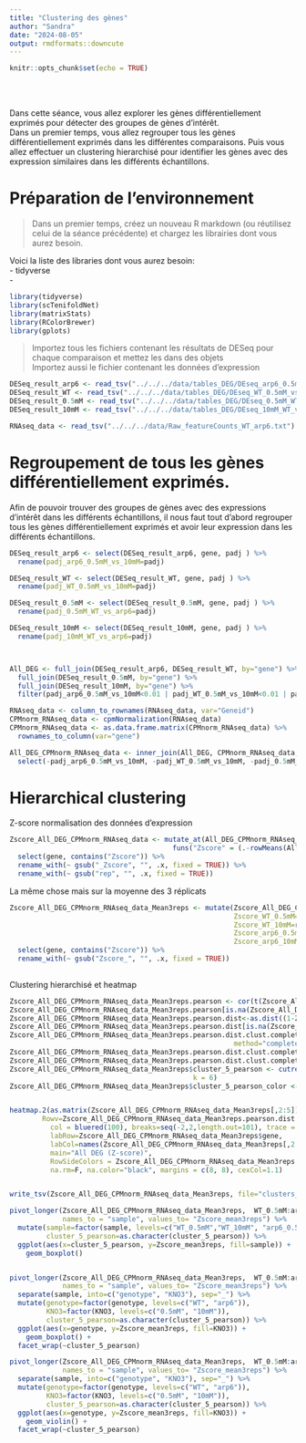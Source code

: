 ```yaml
---
title: "Clustering des gènes"
author: "Sandra"
date: "2024-08-05"
output: rmdformats::downcute
---
```


```r
knitr::opts_chunk$set(echo = TRUE)
```

<br>
<br>

Dans cette séance, vous allez explorer les gènes différentiellement exprimés pour détecter des groupes de gènes d'intérêt.   
Dans un premier temps, vous allez regrouper tous les gènes différentiellement exprimés dans les différentes comparaisons. Puis vous allez effectuer un clustering hierarchisé pour identifier les gènes avec des expression similaires dans les différents échantillons.


# Préparation de l'environnement

> Dans un premier temps, créez un nouveau R markdown (ou réutilisez celui de la séance précédente) et chargez les librairies dont vous aurez besoin.  

Voici la liste des libraries dont vous aurez besoin:  
- tidyverse  
-   



```r
library(tidyverse)
library(scTenifoldNet)
library(matrixStats)
library(RColorBrewer)
library(gplots)
```

> Importez tous les fichiers contenant les résultats de DESeq pour chaque comparaison et mettez les dans des objets   
> Importez aussi le fichier contenant les données d'expression 

```r


DESeq_result_arp6 <- read_tsv("../../../data/tables_DEG/DEseq_arp6_0.5mM_vs_10mM.txt")
DESeq_result_WT <- read_tsv("../../../data/tables_DEG/DEseq_WT_0.5mM_vs_10mM.txt")
DESeq_result_0.5mM <- read_tsv("../../../data/tables_DEG/DEseq_0.5mM_WT_vs_arp6.txt")
DESeq_result_10mM <- read_tsv("../../../data/tables_DEG/DEseq_10mM_WT_vs_arp6.txt")

RNAseq_data <- read_tsv("../../../data/Raw_featureCounts_WT_arp6.txt")


```


# Regroupement de tous les gènes différentiellement exprimés.

Afin de pouvoir trouver des groupes de gènes avec des expressions d'intérêt dans les différents échantillons, il nous faut tout d'abord regrouper tous les gènes différentiellement exprimés et avoir leur expression dans les différents échantillons.



```r
DESeq_result_arp6 <- select(DESeq_result_arp6, gene, padj ) %>% 
  rename(padj_arp6_0.5mM_vs_10mM=padj)

DESeq_result_WT <- select(DESeq_result_WT, gene, padj ) %>% 
  rename(padj_WT_0.5mM_vs_10mM=padj)

DESeq_result_0.5mM <- select(DESeq_result_0.5mM, gene, padj ) %>% 
  rename(padj_0.5mM_WT_vs_arp6=padj)

DESeq_result_10mM <- select(DESeq_result_10mM, gene, padj ) %>% 
  rename(padj_10mM_WT_vs_arp6=padj)



All_DEG <- full_join(DESeq_result_arp6, DESeq_result_WT, by="gene") %>% 
  full_join(DESeq_result_0.5mM, by="gene") %>% 
  full_join(DESeq_result_10mM, by="gene") %>% 
  filter(padj_arp6_0.5mM_vs_10mM<0.01 | padj_WT_0.5mM_vs_10mM<0.01 | padj_0.5mM_WT_vs_arp6<0.01 |padj_10mM_WT_vs_arp6<0.01)

```


```r
RNAseq_data <- column_to_rownames(RNAseq_data, var="Geneid")
CPMnorm_RNAseq_data <- cpmNormalization(RNAseq_data)
CPMnorm_RNAseq_data <- as.data.frame.matrix(CPMnorm_RNAseq_data) %>% 
  rownames_to_column(var="gene")
```

```r
All_DEG_CPMnorm_RNAseq_data <- inner_join(All_DEG, CPMnorm_RNAseq_data, by="gene") %>% 
  select(-padj_arp6_0.5mM_vs_10mM, -padj_WT_0.5mM_vs_10mM, -padj_0.5mM_WT_vs_arp6, -padj_10mM_WT_vs_arp6)
```


# Hierarchical clustering

Z-score normalisation des données d'expression

```r

Zscore_All_DEG_CPMnorm_RNAseq_data <- mutate_at(All_DEG_CPMnorm_RNAseq_data, vars(-gene), 
                                        funs("Zscore" = (.-rowMeans(All_DEG_CPMnorm_RNAseq_data[,2:13], na.rm=TRUE))/matrixStats::rowSds(as.matrix(All_DEG_CPMnorm_RNAseq_data[,2:13])))) %>% 
  select(gene, contains("Zscore")) %>% 
  rename_with(~ gsub("_Zscore", "", .x, fixed = TRUE)) %>% 
  rename_with(~ gsub("rep", "", .x, fixed = TRUE))
```

La même chose mais sur la moyenne des 3 réplicats

```r



Zscore_All_DEG_CPMnorm_RNAseq_data_Mean3reps <- mutate(Zscore_All_DEG_CPMnorm_RNAseq_data,
                                                       Zscore_WT_0.5mM=rowMeans(Zscore_All_DEG_CPMnorm_RNAseq_data[,11:13]),
                                                       Zscore_WT_10mM=rowMeans(Zscore_All_DEG_CPMnorm_RNAseq_data[,5:7]),
                                                       Zscore_arp6_0.5mM=rowMeans(Zscore_All_DEG_CPMnorm_RNAseq_data[,2:4]),
                                                       Zscore_arp6_10mM=rowMeans(Zscore_All_DEG_CPMnorm_RNAseq_data[,8:10])) %>% 
  select(gene, contains("Zscore")) %>% 
  rename_with(~ gsub("Zscore_", "", .x, fixed = TRUE))
  


```


Clustering hierarchisé et heatmap

```r

Zscore_All_DEG_CPMnorm_RNAseq_data_Mean3reps.pearson <- cor(t(Zscore_All_DEG_CPMnorm_RNAseq_data_Mean3reps[,2:5]), method = "pearson")
Zscore_All_DEG_CPMnorm_RNAseq_data_Mean3reps.pearson[is.na(Zscore_All_DEG_CPMnorm_RNAseq_data_Mean3reps.pearson)]<-0
Zscore_All_DEG_CPMnorm_RNAseq_data_Mean3reps.pearson.dist<-as.dist((1-Zscore_All_DEG_CPMnorm_RNAseq_data_Mean3reps.pearson))
Zscore_All_DEG_CPMnorm_RNAseq_data_Mean3reps.pearson.dist[is.na(Zscore_All_DEG_CPMnorm_RNAseq_data_Mean3reps.pearson.dist)]<-0
Zscore_All_DEG_CPMnorm_RNAseq_data_Mean3reps.pearson.dist.clust.complete <- hclust(Zscore_All_DEG_CPMnorm_RNAseq_data_Mean3reps.pearson.dist, 
                                                       method="complete")
Zscore_All_DEG_CPMnorm_RNAseq_data_Mean3reps.pearson.dist.clust.complete.den <- as.dendrogram(Zscore_All_DEG_CPMnorm_RNAseq_data_Mean3reps.pearson.dist.clust.complete)
Zscore_All_DEG_CPMnorm_RNAseq_data_Mean3reps.pearson.dist.clust.complete.col=brewer.pal(12, 'Set3')[cutree(Zscore_All_DEG_CPMnorm_RNAseq_data_Mean3reps.pearson.dist.clust.complete, k = 6)]
Zscore_All_DEG_CPMnorm_RNAseq_data_Mean3reps$cluster_5_pearson <- cutree(Zscore_All_DEG_CPMnorm_RNAseq_data_Mean3reps.pearson.dist.clust.complete, 
                                             k = 6)
Zscore_All_DEG_CPMnorm_RNAseq_data_Mean3reps$cluster_5_pearson_color <- brewer.pal(12, 'Set3')[cutree(Zscore_All_DEG_CPMnorm_RNAseq_data_Mean3reps.pearson.dist.clust.complete, k = 6)]


heatmap.2(as.matrix(Zscore_All_DEG_CPMnorm_RNAseq_data_Mean3reps[,2:5]),  
        Rowv=Zscore_All_DEG_CPMnorm_RNAseq_data_Mean3reps.pearson.dist.clust.complete.den,  Colv=F,
          col = bluered(100), breaks=seq(-2,2,length.out=101), trace = 'none' ,
          labRow=Zscore_All_DEG_CPMnorm_RNAseq_data_Mean3reps$gene,
          labCol=names(Zscore_All_DEG_CPMnorm_RNAseq_data_Mean3reps[,2:5]), 
          main="All DEG (Z-score)",
          RowSideColors = Zscore_All_DEG_CPMnorm_RNAseq_data_Mean3reps.pearson.dist.clust.complete.col,
          na.rm=F, na.color="black", margins = c(8, 8), cexCol=1.1)


write_tsv(Zscore_All_DEG_CPMnorm_RNAseq_data_Mean3reps, file="clusters_Zscore_All_DEG_CPMnorm_RNAseq_data_Mean3reps.txt")
```


```r

pivot_longer(Zscore_All_DEG_CPMnorm_RNAseq_data_Mean3reps,  WT_0.5mM:arp6_10mM, 
             names_to = "sample", values_to= "Zscore_mean3reps") %>% 
  mutate(sample=factor(sample, levels=c("WT_0.5mM","WT_10mM", "arp6_0.5mM", "arp6_10mM")),
         cluster_5_pearson=as.character(cluster_5_pearson)) %>% 
  ggplot(aes(x=cluster_5_pearson, y=Zscore_mean3reps, fill=sample)) +
    geom_boxplot()


pivot_longer(Zscore_All_DEG_CPMnorm_RNAseq_data_Mean3reps,  WT_0.5mM:arp6_10mM, 
             names_to = "sample", values_to= "Zscore_mean3reps") %>% 
  separate(sample, into=c("genotype", "KNO3"), sep="_") %>% 
  mutate(genotype=factor(genotype, levels=c("WT", "arp6")),
         KNO3=factor(KNO3, levels=c("0.5mM", "10mM")),
         cluster_5_pearson=as.character(cluster_5_pearson)) %>% 
  ggplot(aes(x=genotype, y=Zscore_mean3reps, fill=KNO3)) +
    geom_boxplot() +
  facet_wrap(~cluster_5_pearson) 

pivot_longer(Zscore_All_DEG_CPMnorm_RNAseq_data_Mean3reps,  WT_0.5mM:arp6_10mM, 
             names_to = "sample", values_to= "Zscore_mean3reps") %>% 
  separate(sample, into=c("genotype", "KNO3"), sep="_") %>% 
  mutate(genotype=factor(genotype, levels=c("WT", "arp6")),
         KNO3=factor(KNO3, levels=c("0.5mM", "10mM")),
         cluster_5_pearson=as.character(cluster_5_pearson)) %>% 
  ggplot(aes(x=genotype, y=Zscore_mean3reps, fill=KNO3)) +
    geom_violin() +
  facet_wrap(~cluster_5_pearson) 

```




